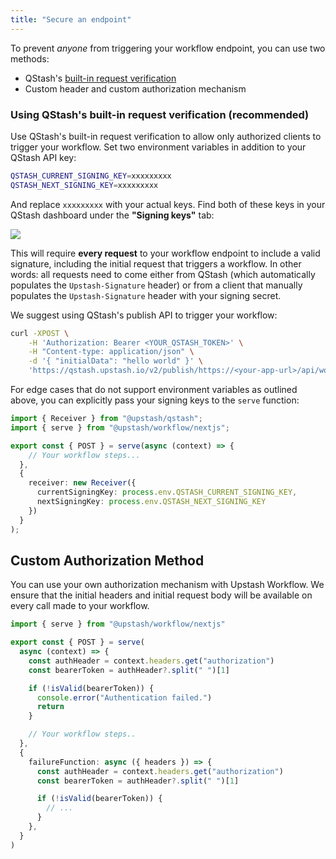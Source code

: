 ```yaml
---
title: "Secure an endpoint"
---
```


To prevent _anyone_ from triggering your workflow endpoint, you can use two methods:

- QStash's [built-in request verification](/qstash/features/security)
- Custom header and custom authorization mechanism

### Using QStash's built-in request verification (recommended)

Use QStash's built-in request verification to allow only authorized clients to trigger your workflow. Set two environment variables in addition to your QStash API key:

```bash .env
QSTASH_CURRENT_SIGNING_KEY=xxxxxxxxx
QSTASH_NEXT_SIGNING_KEY=xxxxxxxxx
```

And replace `xxxxxxxxx` with your actual keys. Find both of these keys in your QStash dashboard under the **"Signing keys"** tab:

<Frame>
  <img src="/img/qstash-workflow/qstash_signing_keys.png" />
</Frame>

This will require **every request** to your workflow endpoint to include a valid signature, including the initial request that triggers a workflow. In other words: all requests need to come either from QStash (which automatically populates the `Upstash-Signature` header) or from a client that manually populates the `Upstash-Signature` header with your signing secret.

We suggest using QStash's publish API to trigger your workflow:

```bash Terminal
curl -XPOST \
    -H 'Authorization: Bearer <YOUR_QSTASH_TOKEN>' \
    -H "Content-type: application/json" \
    -d '{ "initialData": "hello world" }' \
    'https://qstash.upstash.io/v2/publish/https://<your-app-url>/api/workflow'
```

For edge cases that do not support environment variables as outlined above, you can explicitly pass your signing keys to the `serve` function:

```typescript api/workflow/route.ts
import { Receiver } from "@upstash/qstash";
import { serve } from "@upstash/workflow/nextjs";

export const { POST } = serve(async (context) => {
    // Your workflow steps...
  },
  {
    receiver: new Receiver({
      currentSigningKey: process.env.QSTASH_CURRENT_SIGNING_KEY,
      nextSigningKey: process.env.QSTASH_NEXT_SIGNING_KEY
    })
  }
);
```

## Custom Authorization Method

You can use your own authorization mechanism with Upstash Workflow. We ensure that the initial headers and initial request body will be available on every call made to your workflow.

```typescript api/workflow/route.ts
import { serve } from "@upstash/workflow/nextjs"

export const { POST } = serve(
  async (context) => {
    const authHeader = context.headers.get("authorization")
    const bearerToken = authHeader?.split(" ")[1]

    if (!isValid(bearerToken)) {
      console.error("Authentication failed.")
      return
    }

    // Your workflow steps..
  },
  {
    failureFunction: async ({ headers }) => {
      const authHeader = context.headers.get("authorization")
      const bearerToken = authHeader?.split(" ")[1]

      if (!isValid(bearerToken)) {
        // ...
      }
    },
  }
)
```
